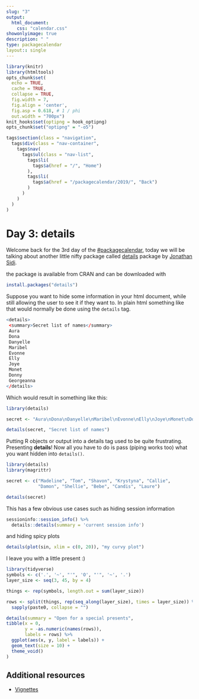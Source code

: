```yaml
---
slug: "3"
output: 
  html_document:
    css: "calendar.css"
showonlyimage: true
description: " "
type: packagecalendar
layout:: single
---
```


<html>
    <link rel="stylesheet" href="calendar-post.css"/>
</html>

```r
library(knitr)
library(htmltools)
opts_chunk$set(
  echo = TRUE, 
  cache = TRUE,
  collapse = TRUE,
  fig.width = 7, 
  fig.align = 'center',
  fig.asp = 0.618, # 1 / phi
  out.width = "700px")
knit_hooks$set(optipng = hook_optipng)
opts_chunk$set("optipng" = "-o5")
```

```r
tags$section(class = "navigation",
  tags$div(class = "nav-container",
    tags$nav(
      tags$ul(class = "nav-list",
        tags$li(
          tags$a(href = "/", "Home")
        ),
        tags$li(
          tags$a(href = "/packagecalendar/2019/", "Back")
        )
      )
    )
  )
)
```

# Day 3: details

Welcome back for the 3rd day of the [#packagecalendar](https://twitter.com/hashtag/packagecalendar),
today we will be talking about another little nifty package called [details](https://github.com/yonicd/details) package by [Jonathan Sidi](https://twitter.com/yoniceedee).

the package is available from CRAN and can be downloaded with

```r
install.packages("details")
```

Suppose you want to hide some information in your html document,
while still allowing the user to see it if they want to. 
In plain html something like that would normally be done using the `details` tag.

```r
<details>
 <summary>Secret list of names</summary>
 Aura
 Dona
 Danyelle
 Maribel
 Evonne
 Elly
 Joye
 Monet
 Donny
 Georgeanna
</details>
```

Which would result in something like this:

```r
library(details)

secret <- "Aura\nDona\nDanyelle\nMaribel\nEvonne\nElly\nJoye\nMonet\nDonny\nGeorgeanna"

details(secret, "Secret list of names")
```

Putting R objects or output into a details tag used to be quite frustrating. 
Presenting **details**! 
Now all you have to do is pass (piping works too) what you want hidden into `details()`.

```r
library(details)
library(magrittr)

secret <- c("Madeline", "Tom", "Shavon", "Krystyna", "Callie",
            "Damon", "Shellie", "Bebe", "Candis", "Laure")

details(secret)
```

This has a few obvious use cases such as hiding session information

```r
sessioninfo::session_info() %>%
  details::details(summary = 'current session info')
```

and hiding spicy plots

```r
details(plot(sin, xlim = c(0, 20)), "my curvy plot")
```

I leave you with a little present :)

```r
library(tidyverse)
symbols <- c('.', '~', "'", 'O', "'", '~', '.')
layer_size <- seq(3, 45, by = 4)

things <- rep(symbols, length.out = sum(layer_size))

rows <- split(things, rep(seq_along(layer_size), times = layer_size)) %>%
  sapply(paste0, collapse = "")

details(summary = "Open for a special presents",
tibble(x = 0, 
       y = -as.numeric(names(rows)),
       labels = rows) %>%
  ggplot(aes(x, y, label = labels)) +
  geom_text(size = 10) +
  theme_void()
)
```

## Additional resources

- [Vignettes](https://yonicd.github.io/details/articles/index.html)
